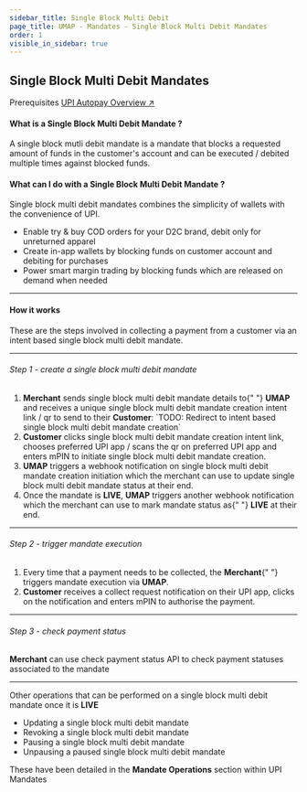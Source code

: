 ```yaml
---
sidebar_title: Single Block Multi Debit
page_title: UMAP - Mandates - Single Block Multi Debit Mandates
order: 1
visible_in_sidebar: true
---
```


## Single Block Multi Debit Mandates

<Card padding="nano" shape="rounded" marginBottom="micro" marginTop="micro">
    <Text size="medium" marginBottom="nano" paddingRight="medium" weight="600">
        Prerequisites
    </Text>
    <a href="/payments/umap/mandates">UPI Autopay Overview ↗</a>
</Card>

<br />

#### What is a Single Block Multi Debit Mandate ?

A single block mutli debit mandate is a mandate that blocks a requested amount of funds in the customer's account and can be executed / debited multiple times against blocked funds.

#### What can I do with a Single Block Multi Debit Mandate ?

Single block multi debit mandates combines the simplicity of wallets with the convenience of UPI.

-   Enable try & buy COD orders for your D2C brand, debit only for unreturned apparel
-   Create in-app wallets by blocking funds on customer account and debiting for purchases
-   Power smart margin trading by blocking funds which are released on demand when needed

<hr class="primary" />

#### How it works

These are the steps involved in collecting a payment from a customer via an intent based single block multi debit mandate.

<hr class="primary" />

###### Step 1 - create a single block multi debit mandate

<ol>
    <li>
        <b>Merchant</b> sends single block multi debit mandate details to{" "}
        <b>UMAP</b> and receives a unique single block multi debit mandate
        creation intent link / qr to send to their <b>Customer</b>: `TODO:
        Redirect to intent based single block multi debit mandate creation`
    </li>
    <li>
        <b>Customer</b> clicks single block multi debit mandate creation intent
        link, chooses preferred UPI app / scans the qr on preferred UPI app and
        enters mPIN to initiate single block multi debit mandate creation.
    </li>
    <li>
        <b>UMAP</b> triggers a webhook notification on single block multi debit
        mandate creation initiation which the merchant can use to update single
        block multi debit mandate status at their end.
    </li>
    <li>
        Once the mandate is <b>LIVE</b>, <b>UMAP</b> triggers another webhook
        notification which the merchant can use to mark mandate status as{" "}
        <b>LIVE</b> at their end.
    </li>
</ol>

<hr class="tertiary" />

###### Step 2 - trigger mandate execution

<ol>
    <li>
        Every time that a payment needs to be collected, the <b>Merchant</b>{" "}
        triggers mandate execution via <b>UMAP</b>.
    </li>
    <li>
        <b>Customer</b> receives a collect request notification on their UPI
        app, clicks on the notification and enters mPIN to authorise the
        payment.
    </li>
</ol>

<hr class="tertiary" />

###### Step 3 - check payment status

<p>
    <b>Merchant</b> can use check payment status API to check payment statuses
    associated to the mandate
</p>

<hr class="primary" />

Other operations that can be performed on a single block multi debit mandate once it is <b>LIVE</b>

<ul>
    <li>Updating a single block multi debit mandate</li>
    <li>Revoking a single block multi debit mandate</li>
    <li>Pausing a single block multi debit mandate</li>
    <li>Unpausing a paused single block multi debit mandate</li>
</ul>
These have been detailed in the <b>Mandate Operations</b> section within UPI Mandates
<NextPage
    info={{
        description: "Create single block multi debit mandate.  ",
        slug: "/payments/umap/mandates/single-block-multi-debit/create",
        title: "Create Single Block Multi Debit Mandate",
    }}
/>
